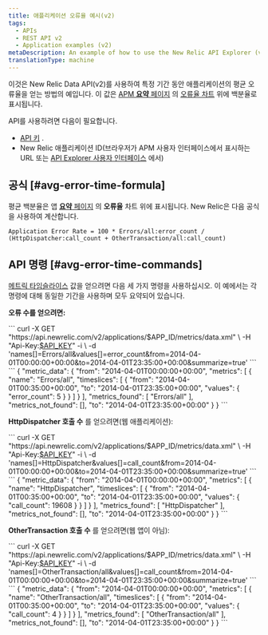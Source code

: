 ```yaml
---
title: 애플리케이션 오류율 예시(v2)
tags:
  - APIs
  - REST API v2
  - Application examples (v2)
metaDescription: An example of how to use the New Relic API Explorer (v2) to get your app's average error rate percentage over a specific time period.
translationType: machine
---
```


이것은 New Relic Data API(v2)를 사용하여 특정 기간 동안 애플리케이션의 평균 오류율을 얻는 방법의 예입니다. 이 값은 [APM **요약** 페이지](/docs/apm/applications-menu/monitoring/apm-overview-page) 의 [오류율 차트](#avg-error-image) 위에 백분율로 표시됩니다.

API를 사용하려면 다음이 필요합니다.

* [API 키](/docs/apis/rest-api-v2/getting-started/introduction-new-relic-rest-api-v2#api_key) .
* New Relic 애플리케이션 ID(브라우저가 APM 사용자 인터페이스에서 표시하는 URL 또는 [API Explorer 사용자 인터페이스](/docs/apis/api-explorer-examples-metric-data#app_id) 에서)

## 공식 [#avg-error-time-formula]

평균 백분율은 앱 [**요약** 페이지](/docs/apm/applications-menu/monitoring/apm-overview-page) 의 **오류율** 차트 위에 표시됩니다. New Relic은 다음 공식을 사용하여 계산합니다.

```
Application Error Rate = 100 * Errors/all:error_count / (HttpDispatcher:call_count + OtherTransaction/all:call_count)
```

## API 명령 [#avg-error-time-commands]

[메트릭 타임슬라이스](/docs/data-analysis/metrics/analyze-your-metrics/data-collection-metric-timeslice-event-data#timeslice-data) 값을 얻으려면 다음 세 가지 명령을 사용하십시오. 이 예에서는 각 명령에 대해 동일한 기간을 사용하며 모두 요약되어 있습니다.

**오류 수를 얻으려면:**

<CollapserGroup>
  <Collapser title="오류 수를 얻기 위해 호출">
    ```
    curl -X GET "https://api.newrelic.com/v2/applications/$APP_ID/metrics/data.xml" \
        -H "Api-Key:<a href="/docs/apis/rest-api-v2/getting-started/introduction-new-relic-rest-api-v2#api_key">$API_KEY</a>" -i \
       -d 'names[]=Errors/all&values[]=error_count&from=2014-04-01T00:00:00+00:00&to=2014-04-01T23:35:00+00:00&summarize=true'
    ```
  </Collapser>

  <Collapser title="오류 카운트 호출의 출력 예">
    ```
    {
        "metric_data": {
            "from": "2014-04-01T00:00:00+00:00",
            "metrics": [
                {
                    "name": "Errors/all",
                    "timeslices": [
                        {
                            "from": "2014-04-01T00:35:00+00:00",
                            "to": "2014-04-01T23:35:00+00:00",
                            "values": {
                                "error_count": 5
                            }
                        }
                    ]
                }
            ],
            "metrics_found": [
                "Errors/all"
            ],
            "metrics_not_found": [],
            "to": "2014-04-01T23:35:00+00:00"
        }
    }
    ```
  </Collapser>
</CollapserGroup>

**HttpDispatcher 호출 수** 를 얻으려면(웹 애플리케이션):

<CollapserGroup>
  <Collapser title="HttpDispatcher 호출 수를 얻기 위한 호출">
    ```
    curl -X GET "https://api.newrelic.com/v2/applications/$APP_ID/metrics/data.xml" \
        -H "Api-Key:<a href="/docs/apis/rest-api-v2/getting-started/introduction-new-relic-rest-api-v2#api_key">$API_KEY</a>" -i \
       -d 'names[]=HttpDispatcher&values[]=call_count&from=2014-04-01T00:00:00+00:00&to=2014-04-01T23:35:00+00:00&summarize=true'
    ```
  </Collapser>

  <Collapser title="HttpDispatcher 호출 횟수 호출의 출력 예">
    ```
    {
        "metric_data": {
            "from": "2014-04-01T00:00:00+00:00",
            "metrics": [
                {
                    "name": "HttpDispatcher",
                    "timeslices": [
                        {
                            "from": "2014-04-01T00:35:00+00:00",
                            "to": "2014-04-01T23:35:00+00:00",
                            "values": {
                                "call_count": 19608
                            }
                        }
                    ]
                }
            ],
            "metrics_found": [
                "HttpDispatcher"
            ],
            "metrics_not_found": [],
            "to": "2014-04-01T23:35:00+00:00"
        }
    }
    ```
  </Collapser>
</CollapserGroup>

**OtherTransaction 호출 수** 를 얻으려면(웹 앱이 아님):

<CollapserGroup>
  <Collapser title="OtherTransaction 호출 수를 얻기 위한 호출">
    ```
    curl -X GET "https://api.newrelic.com/v2/applications/$APP_ID/metrics/data.xml" \
        -H "Api-Key:<a href="/docs/apis/rest-api-v2/getting-started/introduction-new-relic-rest-api-v2#api_key">$API_KEY</a>" -i \
       -d 'names[]=OtherTransaction/all&values[]=call_count&from=2014-04-01T00:00:00+00:00&to=2014-04-01T23:35:00+00:00&summarize=true'
    ```
  </Collapser>

  <Collapser title="OtherTransaction 호출 횟수 호출의 출력 예">
    ```
    {
        "metric_data": {
            "from": "2014-04-01T00:00:00+00:00",
            "metrics": [
                {
                    "name": "OtherTransaction/all",
                    "timeslices": [
                        {
                            "from": "2014-04-01T00:35:00+00:00",
                            "to": "2014-04-01T23:35:00+00:00",
                            "values": {
                                "call_count": 4
                            }
                        }
                    ]
                }
            ],
            "metrics_found": [
                "OtherTransaction/all"
            ],
            "metrics_not_found": [],
            "to": "2014-04-01T23:35:00+00:00"
        }
    }
    ```
  </Collapser>
</CollapserGroup>